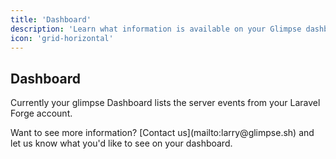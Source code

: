 ```yaml
---
title: 'Dashboard'
description: 'Learn what information is available on your Glimpse dashboard'
icon: 'grid-horizontal'
---
```


## Dashboard

Currently your glimpse Dashboard lists the server events from your Laravel Forge account.

<Tip>
  Want to see more information? [Contact us](mailto:larry@glimpse.sh) and let us know what you'd like to see on your dashboard.
</Tip>
